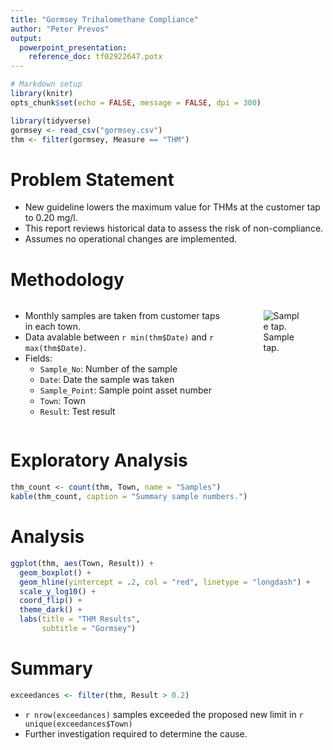 ```yaml
---
title: "Gormsey Trihalomethane Compliance"
author: "Peter Prevos"
output:
  powerpoint_presentation:
    reference_doc: tf02922647.potx
---
```


```r
# Markdown setup
library(knitr)
opts_chunk$set(echo = FALSE, message = FALSE, dpi = 300)

library(tidyverse)
gormsey <- read_csv("gormsey.csv")
thm <- filter(gormsey, Measure == "THM")
```

# Problem Statement
* New guideline lowers the maximum value for THMs at the customer tap to 0.20 mg/l.
* This report reviews historical data to assess the risk of non-compliance.
* Assumes no operational changes are implemented. 

# Methodology
::::::{.columns}
:::{.column}
* Monthly samples are taken from customer taps in each town.
* Data avalable between `r min(thm$Date)` and `r max(thm$Date)`.
* Fields:
    * `Sample_No`: Number of the sample
    * `Date`: Date the sample was taken
    * `Sample_Point`: Sample point asset number
    * `Town`: Town
    * `Result`: Test result
:::
:::{.column}
![Sample tap.](https://www.tucsonaz.gov/files/water/img/IMG_3292.jpg)
:::
::::::

# Exploratory Analysis
```r
thm_count <- count(thm, Town, name = "Samples")
kable(thm_count, caption = "Summary sample numbers.")
```

# Analysis
```r
ggplot(thm, aes(Town, Result)) + 
  geom_boxplot() + 
  geom_hline(yintercept = .2, col = "red", linetype = "longdash") + 
  scale_y_log10() + 
  coord_flip() + 
  theme_dark() + 
  labs(title = "THM Results",
       subtitle = "Gormsey") 
```

# Summary
```r
exceedances <- filter(thm, Result > 0.2)
```

* `r nrow(exceedances)` samples exceeded the proposed new limit in `r unique(exceedances$Town)`
* Further investigation required to determine the cause.
